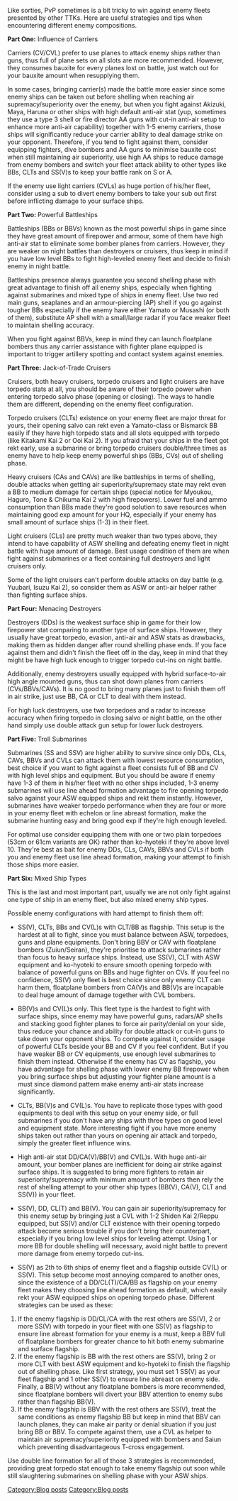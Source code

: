 Like sorties, PvP sometimes is a bit tricky to win against enemy fleets presented by other TTKs. Here are useful strategies and tips when encountering different enemy compositions.



'''Part One:''' Influence of Carriers

Carriers (CV/CVL) prefer to use planes to attack enemy ships rather than guns, thus full of plane sets on all slots are more recommended. However, they consumes bauxite for every planes lost on battle, just watch out for your bauxite amount when resupplying them.

In some cases, bringing carrier(s) made the battle more easier since some enemy ships can be taken out before shelling when reaching air supremacy/superiority over the enemy, but when you fight against Akizuki, Maya, Haruna or other ships with high default anti-air stat (yup, sometimes they use a type 3 shell or fire director AA guns with cut-in anti-air setup to enhance more anti-air capability) together with 1-5 enemy carriers, those ships will significantly reduce your carrier ability to deal damage strike on your opponent. Therefore, if you tend to fight against them, consider equipping fighters, dive bombers and AA guns to minimise bauxite cost when still maintaining air superiority, use high AA ships to reduce damage from enemy bombers and switch your fleet attack ability to other types like BBs, CLTs and SS(V)s to keep your battle rank on S or A.

If the enemy use light carriers (CVLs) as huge portion of his/her fleet, consider using a sub to divert enemy bombers to take your sub out first before inflicting damage to your surface ships. 



'''Part Two: '''Powerful Battleships

Battleships (BBs or BBVs) known as the most powerful ships in game since they have great amount of firepower and armour, some of them have high anti-air stat to eliminate some bomber planes from carriers. However, they are weaker on night battles than destroyers or cruisers, thus keep in mind if you have low level BBs to fight high-leveled enemy fleet and decide to finish enemy in night battle.

Battleships presence always guarantee you second shelling phase with great advantage to finish off all enemy ships, especially when fighting against submarines and mixed type of ships in enemy fleet. Use two red main guns, seaplanes and an armour-piercing (AP) shell if you go against tougher BBs especially if the enemy have either Yamato or Musashi (or both of them), substitute AP shell with a small/large radar if you face weaker fleet to maintain shelling accuracy.

When you fight against BBVs, keep in mind they can launch floatplane bombers thus any carrier assistance with fighter plane equipped is important to trigger artillery spotting and contact system against enemies.



'''Part Three:''' Jack-of-Trade Cruisers

Cruisers, both heavy cruisers, torpedo cruisers and light cruisers are have torpedo stats at all, you should be aware of their torpedo power when entering torpedo salvo phase (opening or closing). The ways to handle them are different, depending on the enemy fleet configuration.

Torpedo cruisers (CLTs) existence on your enemy fleet are major threat for yours, their opening salvo can rekt even a Yamato-class or Bismarck BB easily if they have high torpedo stats and all slots equipped with torpedo (like Kitakami Kai 2 or Ooi Kai 2). If you afraid that your ships in the fleet got rekt early, use a submarine or bring torpedo cruisers double/three times as enemy have to help keep enemy powerful ships (BBs, CVs) out of shelling phase.

Heavy cruisers (CAs and CAVs) are like battleships in terms of shelling, double attacks when getting air superiority/supremacy state may rekt even a BB to medium damage for certain ships (special notice for Myoukou, Haguro, Tone & Chikuma Kai 2 with high firepowers). Lower fuel and ammo consumption than BBs made they're good solution to save resources when maintaining good exp amount for your HQ, especially if your enemy has small amount of surface ships (1-3) in their fleet.

Light cruisers (CLs) are pretty much weaker than two types above, they intend to have capability of ASW shelling and defeating enemy fleet in night battle with huge amount of damage. Best usage condition of them are when fight against submarines or a fleet containing full destroyers and light cruisers only.

Some of the light cruisers can't perform double attacks on day battle (e.g. Yuubari, Isuzu Kai 2), so consider them as ASW or anti-air helper rather than fighting surface ships.



'''Part Four:''' Menacing Destroyers

Destroyers (DDs) is the weakest surface ship in game for their low firepower stat comparing to another type of surface ships. However, they usually have great torpedo, evasion, anti-air and ASW stats as drawbacks, making them as hidden danger after round shelling phase ends. If you face against them and didn't finish the fleet off in the day, keep in mind that they might be have high luck enough to trigger torpedo cut-ins on night battle.

Additionally, enemy destroyers usually equipped with hybrid surface-to-air high angle mounted guns, thus can shot down planes from carriers (CVs/BBVs/CAVs). It is no good to bring many planes just to finish them off in air strike, just use BB, CA or CLT to deal with them instead.

For high luck destroyers, use two torpedoes and a radar to increase accuracy when firing torpedo in closing salvo or night battle, on the other hand simply use double attack gun setup for lower luck destroyers.



'''Part Five:''' Troll Submarines

Submarines (SS and SSV) are higher ability to survive since only DDs, CLs, CAVs, BBVs and CVLs can attack them with lowest resource consumption, best choice if you want to fight against a fleet consists full of BB and CV with high level ships and equipment. But you should be aware if enemy have 1-3 of them in his/her fleet with no other ships included, 1-3 enemy submarines will use line ahead formation advantage to fire opening torpedo salvo against your ASW equipped ships and rekt them instantly. However, submarines have weaker torpedo performance when they are four or more in your enemy fleet with echelon or line abreast formation, make the submarine hunting easy and bring good exp if they're high enough leveled.

For optimal use consider equipping them with one or two plain torpedoes (53cm or 61cm variants are OK) rather than ko-hyoteki if they're above level 10. They're best as bait for enemy DDs, CLs, CAVs, BBVs and CVLs if both you and enemy fleet use line ahead formation, making your attempt to finish those ships more easier.



'''Part Six:''' Mixed Ship Types

This is the last and most important part, usually we are not only fight against one type of ship in an enemy fleet, but also mixed enemy ship types.

Possible enemy configurations with hard attempt to finish them off:

*SS(V), CLTs, BBs and CV(L)s with CLT/BB as flagship. This setup is the hardest at all to fight, since you must balance between ASW, torpedoes, guns and plane equipments. Don't bring BBV or CAV with floatplane bombers (Zuiun/Seiran), they're prioritise to attack submarines rather than focus to heavy surface ships. Instead, use SS(V), CLT with ASW equipment and ko-hyoteki to ensure smooth opening torpedo with balance of powerful guns on BBs and huge fighter on CVs. If you feel no confidence, SS(V) only fleet is best choice since only enemy CLT can harm them, floatplane bombers from CA(V)s and BB(V)s are incapable to deal huge amount of damage together with CVL bombers.


*BB(V)s and CV(L)s only. This fleet type is the hardest to fight with surface ships, since enemy may have powerful guns, radars/AP shells and stacking good fighter planes to force air parity/denial on your side, thus reduce your chance and ability for double attack or cut-in guns to take down your opponent ships. To compete against it, consider usage of powerful CLTs beside your BB and CV if you feel confident. But if you have weaker BB or CV equipments, use enough level submarines to finish them instead. Otherwise if the enemy has CV as flagship, you have advantage for shelling phase with lower enemy BB firepower when you bring surface ships but adjusting your fighter plane amount is a must since diamond pattern make enemy anti-air stats increase significantly.


*CLTs, BB(V)s and CV(L)s. You have to replicate those types with good equipments to deal with this setup on your enemy side, or full submarines if you don't have any ships with three types on good level and equipment state. More interesting fight if you have more enemy ships taken out rather than yours on opening air attack and torpedo, simply the greater fleet influence wins.


*High anti-air stat DD/CA(V)/BB(V) and CV(L)s. With huge anti-air amount, your bomber planes are inefficient for doing air strike against surface ships. It is suggested to bring more fighters to retain air superiority/supremacy with minimum amount of bombers then rely the rest of shelling attempt to your other ship types (BB(V), CA(V), CLT and SS(V)) in your fleet.


*SS(V), DD, CL(T) and BB(V). You can gain air superiority/supremacy for this enemy setup by bringing just a CVL with 1-2 Shiden Kai 2/Reppu equipped, but SS(V) and/or CLT existence with their opening torpedo attack become serious trouble if you don't bring their counterpart, especially if you bring low level ships for leveling attempt. Using 1 or more BB for double shelling will necessary, avoid night battle to prevent more damage from enemy torpedo cut-ins.


*SS(V) as 2th to 6th ships of enemy fleet and a flagship outside CV(L) or SS(V). This setup become most annoying compared to another ones, since the existence of a DD/CL(T)/CA/BB as flagship on your enemy fleet makes they choosing line ahead formation as default, which easily rekt your ASW equipped ships on opening torpedo phase. Different strategies can be used as these:
#If the enemy flagship is DD/CL/CA with the rest others are SS(V), 2 or more SS(V) with torpedo in your fleet with one SS(V) as flagship to ensure line abreast formation for your enemy is a must, keep a BBV full of floatplane bombers for greater chance to hit both enemy submarine and surface flagship.
#If the enemy flagship is BB with the rest others are SS(V), bring 2 or more CLT with best ASW equipment and ko-hyoteki to finish the flagship out of shelling phase. Like first strategy, you must set 1 SS(V) as your fleet flagship and 1 other SS(V) to ensure line abreast on enemy side. Finally, a BB(V) without any floatplane bombers is more recommended, since floatplane bombers will divert your BBV attention to enemy subs rather than flagship BB(V).
#If the enemy flagship is BBV with the rest others are SS(V), treat the same conditions as enemy flagship BB but keep in mind that BBV can launch planes, they can make air parity or denial situation if you just bring BB or BBV. To compete against them, use a CVL as helper to maintain air supremacy/superiority equipped with bombers and Saiun which preventing disadvantageous T-cross engagement.
Use double line formation for all of those 3 strategies is recommended, providing great torpedo stat enough to take enemy flagship out soon while still slaughtering submarines on shelling phase with your ASW ships.
[[Category:Blog posts]]
[[Category:Blog posts]]